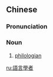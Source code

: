 {{also|语言学者}}
==Chinese==
{{zh-forms|s=语言学者|type=22}}

===Pronunciation===
{{zh-pron
|m=yǔyánxuézhě
|c=jyu5 jin4 hok6 ze2
|cat=n
}}

===Noun===
{{zh-noun}}

# [[philologian]]

[[ru:語言學者]]